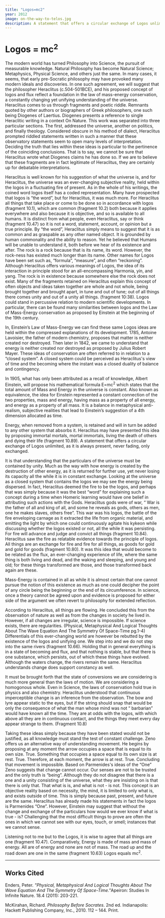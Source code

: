 ```yaml
---
title: "Logos=mc2"
year: 2012
image: on-the-way-to-telos.jpg
description: A statement that offers a circular exchange of Logos unlimited, as it is always present, never fading, only exchanged.
---
```




# Logos = mc<sup>2</sup>

The modern world has turned Philosophy into Science, the pursuit of measurable knowledge. Natural Philosophy has become Natural Science; Metaphysics, Physical Science, and others just the same. In many cases, it seems, that early pre-Socratic philosophy may have provoked many modern ideals and discoveries. In one such agreement, we will suggest that the philosopher Heraclitus (c.504-501BCE), and his proposed concept of logos and flux reflect a foundation in the law of mass-energy conservation, a constantly changing yet unifying understanding of the universe. Heraclitus comes to us through fragments and poetic riddle. Remnants quoted by other authors or biographers of Greek philosophers, one such being Diogenes of Laertius. Diogenes presents a reference to single Heraclitic writing in a context On Nature. This work was separated into three particular sections. The first, addressed the universe, another on politics, and finally theology. Considered obscure in his method of dialect, Heraclitus prompted riddled statements written in such a manner that these observatory statements seem to open many levels of interpretation. Deciding the truth that lies within these ideas is particular to the pertinence of the coinciding conclusions. That is to say, we cannot be sure that Heraclitus wrote what Diogenes claims he has done so. If we are to believe that these fragments are in fact legitimate of Heraclitus, they are certainly up for debatable interpretations.

Heraclitus is well known for his suggestion of what the universe is, and for Heraclitus, the universe was an ever-changing subjective reality, held within the logos in a fluctuating fire of present. As in the whole of his writings, the coined word logos itself has a coded representation. Many have prospected that logos is “the word”, but for Heraclitus, it was much more. For Heraclitus all things that take place or come to be done so in accordance with logos (fragment 10.1), which are common (fragment 10.2) both because it applies everywhere and also because it is objective, and so is available to all humans. It is distinct from what people, even Heraclitus, say or think (fragment 10.47) so it is not a word, statement, account, or opinion but a true principle. By “the word”, Heraclitus simply means to suggest that it is as common and as graspable as any other named object. It is grounded by human commonality and the ability to reason. Yet he believed that Humans will be unable to understand it, both before we hear of its existence and after. The rock is a rock because that is its name, its word. However, the rock-ness has existed much longer than its name. Other names for Logos have been set such as, “formula”, “measure”, and often “reckoning”. Although Heraclitus offers various meanings of Logos, the idea of its interaction in principle stood for an all-encompassing Harmonia, yin, and yang. The rock is in existence because somewhere else the rock does not exist. Many of the fragments retained on Heraclitus explain this concept of often objects and ideas taken together are whole and not whole, being brought together and brought apart, in tune and out of tune; out of all things there comes unity and out of a unity all things. (fragment 10:38). Logos could stand in percussive relation to modern scientific developments. In particular, there can be found many similarities between logos and the Law of Mass-Energy conservation as proposed by Einstein at the beginning of the 19th century.

In, Einstein’s Law of Mass-Energy we can find these same Logos ideas are held within the compressed explanations of its development. 1785, Antoine Lavoisier, the father of modern chemistry, proposes that matter is neither created nor destroyed. Then later in 1842, we came to understand that energy is neither created nor destroyed as proposed by Julius Robert Mayer. These ideas of conservation are often referred to in relation to a “closed system”. A closed system could be perceived as Heraclitus's view of time and the becoming where the instant was a closed duality of balance and contingency.

In 1905, what has only been attributed as a recall of knowledge, Albert Einstein, will propose his mathematical formula E=mc<sup>2</sup> which states that the total amount of Mass and Energy in the universe is constant. Also known as equivalence, the idea for Einstein represented a constant connection of the two properties, mass and energy, having mass as a property of all energy, and energy as a property of all mass. It is a balance in metaphysical anti-realism, subjective realities that lead to Einstein’s suggestion of a 4th dimension allocated as time.

Energy, when removed from a system, is retained and will in turn be added to any other system that absorbs it. Heraclitus may have presented this idea by proposing immortal mortals, mortal immortals, living the death of others and dying their life (fragment 10.89). A statement that offers a circular exchange of Logos unlimited, as it is always present, never fading, only exchanged.

It is that understanding that the particulars of the universe must be contained by unity. Much as the way with how energy is created by the destruction of other energy, as it is returned for further use, yet never losing its capacity all the while it is in constant exchange. Looking at the universe as a closed system that contains the logos we may see the energy being dispersed. In fact, Heraclitus deemed the fire to be the logos, and perhaps that was simply because it was the best “word” for explaining such a concept during a time when Homeric learning would have one belief in attributing such actions with the Gods. Heraclitus gods were of war, “ War is the father of all and king of all, and some he reveals as gods, others as men, one he makes slaves, others free”. This war was his logos, the battle of the fire enveloping carnage as it extracted the life from organic material, and emitting the light by which one could continuously agitate his kykeon while discussing whether the logos existed or not, all the while it was persisting. For fire will advance and judge and convict all things (fragment 10.84). Heraclitus saw the fire as relatable evidence towards the principle of logos. All things are an exchange for fire and fire for all things, as goods for gold and gold for goods (fragment 10.80). It was this idea that would become to be related as the flux, an ever-changing experience of life, where the same thing is both living and dead, and the waking and sleeping, and young and old; for these things transformed are those, and those transformed back again are these.

Mass-Energy is contained in all as while it is almost certain that one cannot pursue the notion of this existence as much as one could decipher the point of any circle being the beginning or the end of its circumference. In science, once a theory cannot be agreed upon and evidence is proposed for either side of the argument we often revert to philosophy for extended reflection.

According to Heraclitus, all things are flowing. He concluded this from the observation of nature as well as from the changes in society he lived in. However, if all changes are irregular, science is impossible. If science exists, there are regularities. (Physical, Metaphysical And Logical Thoughts About The Wave Equation And The Symmetry Of Space-Time pg.1-4) Differentials of this ever-changing world are however be rebutted by the existence of the logos and unifying one. We step into and we do not step into the same rivers (fragment 10.66). Holding that in general everything is in a state of becoming and flux, and that nothing is stable, but that there is one substance, which persists, out of which these things have evolved. Although the waters change, the rivers remain the same. Heraclitus understands change does support constancy as well.

It must be brought forth that the state of conversions we are considering is much more general than the laws of motion. We are considering a homogonous whole. Even in Science, the laws of conservation hold true in physics and also chemistry. Heraclitus understood that continuous imperceptible change is an inference from the observation. The bow and lyre appear static to the eyes, but if the string should snap that would be only the consequence of what the man whose mind was not “ barbarian” would have known all the time. They are at odds with the logos, with which above all they are in continuous contact, and the things they meet every day appear strange to them. (Fragment 10.8)

Taking these ideas simply because they have been stated would not be justified, as all knowledge must stand the test of constant challenge. Zeno offers us an alternative way of understanding movement. He begins by proposing at any moment the arrow occupies a space that is equal to its own size. True. Something that occupies a space equal to its own size is at rest. True. Therefore, at each moment, the arrow is at rest. True. Concluding that movement is impossible. Based on Parmenides's ideas of the “One” Zeno suggests that change cannot occur. Our senses are not to be trusted and the only truth is “being”. Although they do not disagree that there is a one and a unity consisting of the universe, what they are insisting on is that there is only that. That what is is, and what is not - is not. This concept is an objective reality based on necessity, the mind, it is limited to only what is, and exists outside of time. This is simply because past, present, and future are the same. Heraclitus has already made his statements in fact the logos is Parmenides “One”. However, Einstein may suggest that without the change and exchange of the particulars how would we ever know if what is true - is? Challenging that the most difficult things to prove are often the ones in which we cannot see with our eyes, touch, or smell; instances that we cannot sense.

Listening not to me but to the Logos, it is wise to agree that all things are one (fragment 10.47). Comparatively, Energy is made of mass and mass of energy. All are of energy and none are not of mass. The road up and the road down are one in the same (fragment 10.63) Logos equals mc<sup>2</sup>.

* * *

## **Works Cited**

Enders, Peter. <cite>"Physical, Metaphysical And Logical Thoughts About The Wave Equation And The Symmetry Of Space-Time."</cite>Apeiron: Studies In Infinite Nature. 18.4 (2011): 203-221.

McKirahan, Richard. <cite>Philosophy Before Socrates</cite>. 2nd ed. Indianapolis: Hackett Publishing Company, Inc., 2010\. 112 – 144\. Print.
